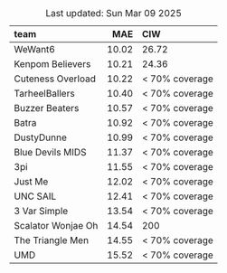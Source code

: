 Table: Last updated: Sun Mar 09 2025

|team               |   MAE|CIW            |
|:------------------|-----:|:--------------|
|WeWant6            | 10.02|26.72          |
|Kenpom Believers   | 10.21|24.36          |
|Cuteness Overload  | 10.22|< 70% coverage |
|TarheelBallers     | 10.40|< 70% coverage |
|Buzzer Beaters     | 10.57|< 70% coverage |
|Batra              | 10.92|< 70% coverage |
|DustyDunne         | 10.99|< 70% coverage |
|Blue Devils MIDS   | 11.37|< 70% coverage |
|3pi                | 11.55|< 70% coverage |
|Just Me            | 12.02|< 70% coverage |
|UNC SAIL           | 12.41|< 70% coverage |
|3 Var Simple       | 13.54|< 70% coverage |
|Scalator Wonjae Oh | 14.54|200            |
|The Triangle Men   | 14.55|< 70% coverage |
|UMD                | 15.52|< 70% coverage |
